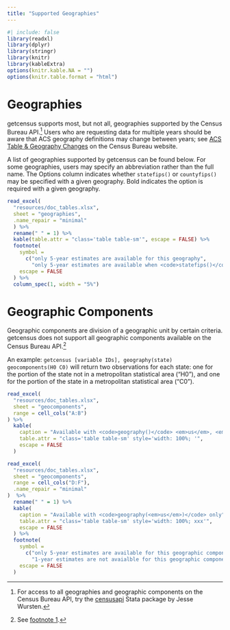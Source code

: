 ```yaml
---
title: "Supported Geographies"
---
```


```r
#| include: false
library(readxl)
library(dplyr)
library(stringr)
library(knitr)
library(kableExtra)
options(knitr.kable.NA = "")
options(knitr.table.format = "html")
```

# Geographies

getcensus supports most, but not all, geographies supported by the Census Bureau API.[^1] Users who are requesting data for multiple years should be aware that ACS geography definitions may change between years; see [ACS Table & Geography Changes](https://www.census.gov/programs-surveys/acs/technical-documentation/table-and-geography-changes.html) on the Census Bureau website.

[^1]: For access to all geographies and geographic components on the Census Bureau API, try the [censusapi](https://ideas.repec.org/c/boc/bocode/s458618.html) Stata package by Jesse Wursten.

A list of geographies supported by getcensus can be found below. For some geographies, users may specify an abbreviation rather than the full name. The Options column indicates whether `statefips()` or `countyfips()` may be specified with a given geography. Bold indicates the option is required with a given geography.

```r
read_excel(
  "resources/doc_tables.xlsx", 
  sheet = "geographies", 
  .name_repair = "minimal"
  ) %>%
  rename(" " = 1) %>%
  kable(table.attr = "class='table table-sm'", escape = FALSE) %>%
  footnote(
    symbol = 
      c("only 5-year estimates are available for this geography",
        "only 5-year estimates are available when <code>statefips()</code> is specified with this geography"),
    escape = FALSE
  ) %>%
  column_spec(1, width = "5%")
```

# Geographic Components

Geographic components are division of a geographic unit by certain criteria. getcensus does not support all geographic components available on the Census Bureau API.[^2]

[^2]: See [footnote 1](#fn1).

An example: `getcensus [variable IDs], geography(state) geocomponents(H0 C0)` will return two observations for each state: one for the portion of the state not in a metropolitan statistical area ("H0"), and one for the portion of the state in a metropolitan statistical area ("C0").

```r
read_excel(
  "resources/doc_tables.xlsx", 
  sheet = "geocomponents", 
  range = cell_cols("A:B") 
) %>%
  kable(
    caption = "Available with <code>geography()</code> <em>us</em>, <em>region</em>, <em>division</em>, or <em>state</em>",
    table.attr = "class='table table-sm' style='width: 100%; '",
    escape = FALSE
  ) 

read_excel(
  "resources/doc_tables.xlsx", 
  sheet = "geocomponents", 
  range = cell_cols("D:F"),
  .name_repair = "minimal"
)  %>%
  rename(" " = 1) %>%
  kable(
    caption = "Available with <code>geography(<em>us</em>)</code> only",
    table.attr = "class='table table-sm' style='width: 100%; xxx'", 
    escape = FALSE
  ) %>%
  footnote(
    symbol = 
      c("only 5-year estimates are available for this geographic component",
        "1-year estimates are not avaialble for this geographic component"),
    escape = FALSE
  )
```
